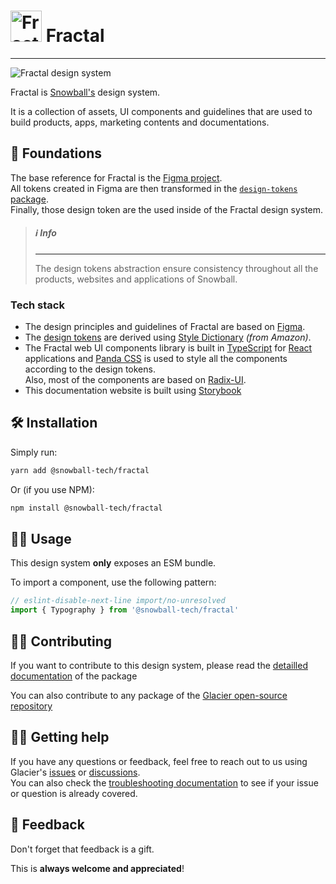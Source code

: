 
<Meta title="Fractal" />

# <img alt="Fractal's logo" src="/images/logo_fractal.png" width="50" /> Fractal

---

![Fractal design system](/images/cover_fractal.png)

Fractal is [Snowball's](https://snowball.xyz) design system.

It is a collection of assets, UI components and guidelines that are used to
build products, apps, marketing contents and documentations.

## 🧱 Foundations

The base reference for Fractal is the
[Figma project](https://www.figma.com/file/u70V0ocCmDeYMAAPf9Xfqa/❄%EF%B8%8F-Fractal-Design-System).  
All tokens created in Figma are then transformed in the
[`design-tokens` package](https://www.npmjs.com/package/@snowball-tech/design-tokens).  
Finally, those design token are the used inside of the Fractal design system.

> ##### ℹ️ Info
>
> ---
>
> The design tokens abstraction ensure consistency throughout all the
> products, websites and applications of Snowball.

### Tech stack

- The design principles and guidelines of Fractal are based on
  [Figma](https://www.figma.com/file/u70V0ocCmDeYMAAPf9Xfqa/❄%EF%B8%8F-Fractal-Design-System).
- The [design tokens](https://github.com/snowball-tech/glacier/tree/main/packages/design-tokens)
  are derived using [Style Dictionary](https://amzn.github.io/style-dictionary/#/)
  _(from Amazon)_.
- The Fractal web UI components library is built in
  [TypeScript](https://www.typescriptlang.org/) for
  [React](https://reactjs.org/) applications and
  [Panda CSS](https://panda-css.com/) is used to style all the components
  according to the design tokens.  
  Also, most of the components are based on
  [Radix-UI](https://www.radix-ui.com/).
- This documentation website is built using [Storybook](https://storybook.js.org/)

## 🛠️ Installation

Simply run:

```bash
yarn add @snowball-tech/fractal
```

Or (if you use NPM):

```bash
npm install @snowball-tech/fractal
```

## 👩‍💻 Usage

This design system **only** exposes an ESM bundle.

To import a component, use the following pattern:

```js
// eslint-disable-next-line import/no-unresolved
import { Typography } from '@snowball-tech/fractal'
```

## ✍🏿 Contributing

If you want to contribute to this design system, please read the
[detailled documentation](https://github.com/snowball-tech/glacier/blob/main/packages/fractal/README.md)
of the package

You can also contribute to any package of the
[Glacier open-source repository](https://github.com/snowball-tech/glacier)

## 🤷‍♂️ Getting help

If you have any questions or feedback, feel free to reach out to us using
Glacier's [issues](https://github.com/snowball-tech/glacier/issues) or
[discussions](https://github.com/snowball-tech/glacier/discussions).  
You can also check the
[troubleshooting documentation](https://github.com/snowball-tech/glacier/blob/main/docs/TROUBLESHOOTING.md)
to see if your issue or question is already covered.

## 💞 Feedback

Don't forget that feedback is a gift.

This is **always welcome and appreciated**!

